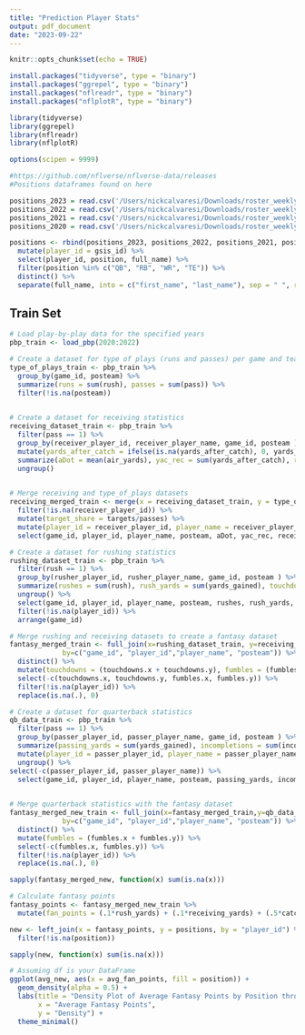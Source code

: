 ```yaml
---
title: "Prediction Player Stats"
output: pdf_document
date: "2023-09-22"
---
```


```r
knitr::opts_chunk$set(echo = TRUE)
```


```r
install.packages("tidyverse", type = "binary")
install.packages("ggrepel", type = "binary")
install.packages("nflreadr", type = "binary")
install.packages("nflplotR", type = "binary")
```

```r
library(tidyverse)
library(ggrepel)
library(nflreadr)
library(nflplotR)
```

```r
options(scipen = 9999)
```

```r
#https://github.com/nflverse/nflverse-data/releases
#Positions dataframes found on here

positions_2023 = read.csv('/Users/nickcalvaresi/Downloads/roster_weekly_2023.csv')
positions_2022 = read.csv('/Users/nickcalvaresi/Downloads/roster_weekly_2022.csv')
positions_2021 = read.csv('/Users/nickcalvaresi/Downloads/roster_weekly_2021.csv')
positions_2020 = read.csv('/Users/nickcalvaresi/Downloads/roster_weekly_2020.csv')

positions <- rbind(positions_2023, positions_2022, positions_2021, positions_2020) %>%
  mutate(player_id = gsis_id) %>%
  select(player_id, position, full_name) %>%
  filter(position %in% c("QB", "RB", "WR", "TE")) %>%
  distinct() %>%
  separate(full_name, into = c("first_name", "last_name"), sep = " ", remove = FALSE)

```

## Train Set

```r
# Load play-by-play data for the specified years
pbp_train <- load_pbp(2020:2022)
```


```r
# Create a dataset for type of plays (runs and passes) per game and team
type_of_plays_train <- pbp_train %>%
  group_by(game_id, posteam) %>%
  summarize(runs = sum(rush), passes = sum(pass)) %>%
  filter(!is.na(posteam))
  
```

```r
# Create a dataset for receiving statistics
receiving_dataset_train <- pbp_train %>%
  filter(pass == 1) %>%
  group_by(receiver_player_id, receiver_player_name, game_id, posteam ) %>%
  mutate(yards_after_catch = ifelse(is.na(yards_after_catch), 0, yards_after_catch)) %>%
  summarize(aDot = mean(air_yards), yac_rec = sum(yards_after_catch), receiving_yards = sum(yards_gained), incompletions = sum(incomplete_pass), catches = sum(complete_pass), targets = (incompletions + catches), touchdowns = sum(touchdown), fumbles = sum(fumble), avg_rec_epa = mean(epa)) %>%
  ungroup()
  

```



```r
# Merge receiving and type_of_plays datasets
receiving_merged_train <- merge(x = receiving_dataset_train, y = type_of_plays_train, all.x = TRUE) %>%
  filter(!is.na(receiver_player_id)) %>%
  mutate(target_share = targets/passes) %>%
  mutate(player_id = receiver_player_id, player_name = receiver_player_name) %>%
  select(game_id, player_id, player_name, posteam, aDot, yac_rec, receiving_yards, catches, targets, target_share, touchdowns, fumbles, avg_rec_epa)
```

```r
# Create a dataset for rushing statistics
rushing_dataset_train <- pbp_train %>%
  filter(rush == 1) %>%
  group_by(rusher_player_id, rusher_player_name, game_id, posteam ) %>%
  summarize(rushes = sum(rush), rush_yards = sum(yards_gained), touchdowns = sum(touchdown), player_id = rusher_player_id, player_name =  rusher_player_name, fumbles = sum(fumble), avg_rush_epa = mean(epa)) %>%
  ungroup() %>%
  select(game_id, player_id, player_name, posteam, rushes, rush_yards, touchdowns, fumbles, avg_rush_epa) %>%
  filter(!is.na(player_id)) %>%
  arrange(game_id)
```

```r
# Merge rushing and receiving datasets to create a fantasy dataset
fantasy_merged_train <- full_join(x=rushing_dataset_train, y=receiving_merged_train, 
             by=c("game_id", "player_id","player_name", "posteam")) %>%
  distinct() %>%
  mutate(touchdowns = (touchdowns.x + touchdowns.y), fumbles = (fumbles.x + fumbles.y)) %>%
  select(-c(touchdowns.x, touchdowns.y, fumbles.x, fumbles.y)) %>%
  filter(!is.na(player_id)) %>%
  replace(is.na(.), 0)
```



```r
# Create a dataset for quarterback statistics
qb_data_train <- pbp_train %>% 
  filter(pass == 1) %>%
  group_by(passer_player_id, passer_player_name, game_id, posteam ) %>%
  summarize(passing_yards = sum(yards_gained), incompletions = sum(incomplete_pass), completions = sum(complete_pass), attempts = (incompletions + completions), passing_touchdowns = sum(touchdown), fumbles = sum(fumble), interceptions = sum(interception), avg_throw_epa = mean(epa)) %>%
  mutate(player_id = passer_player_id, player_name = passer_player_name) %>%
  ungroup() %>%
select(-c(passer_player_id, passer_player_name)) %>%
  select(game_id, player_id, player_name, posteam, passing_yards, incompletions, completions, attempts, passing_touchdowns, fumbles, interceptions, avg_throw_epa)
  
```

```r
# Merge quarterback statistics with the fantasy dataset
fantasy_merged_new_train <- full_join(x=fantasy_merged_train,y=qb_data_train, 
             by=c("game_id", "player_id","player_name", "posteam")) %>%
  distinct() %>%
  mutate(fumbles = (fumbles.x + fumbles.y)) %>%
  select(-c(fumbles.x, fumbles.y)) %>%
  filter(!is.na(player_id)) %>%
  replace(is.na(.), 0)
```


```r
sapply(fantasy_merged_new, function(x) sum(is.na(x)))  
```



```r
# Calculate fantasy points
fantasy_points <- fantasy_merged_new_train %>%
  mutate(fan_points = (.1*rush_yards) + (.1*receiving_yards) + (.5*catches) + (.04*passing_yards) + (4*passing_touchdowns) + (-2*interceptions) + (6*touchdowns) )
```



```r
new <- left_join(x = fantasy_points, y = positions, by = "player_id") %>%
  filter(!is.na(position))
```

```r
sapply(new, function(x) sum(is.na(x)))  
```


```r

# Assuming df is your DataFrame
ggplot(avg_new, aes(x = avg_fan_points, fill = position)) +
  geom_density(alpha = 0.5) +
  labs(title = "Density Plot of Average Fantasy Points by Position through Weeks 1-3 ",
       x = "Average Fantasy Points",
       y = "Density") +
  theme_minimal()


```


```r


```



